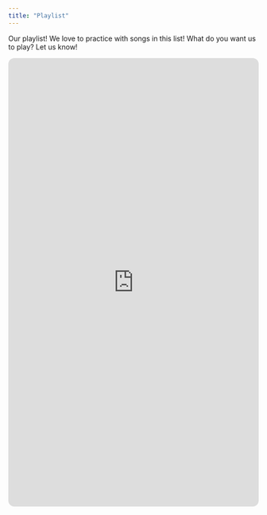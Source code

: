 ---
title: "Playlist"
---

Our playlist! We love to practice with songs in this list! What do you want us to play? Let us know!

<iframe style="border-radius:12px" src="https://open.spotify.com/embed/playlist/1DGO08zgqO9GpcxuerhpeV?utm_source=generator" width="100%" height="900" frameBorder="0" allowfullscreen="" allow="autoplay; clipboard-write; encrypted-media; fullscreen; picture-in-picture" loading="lazy"></iframe>